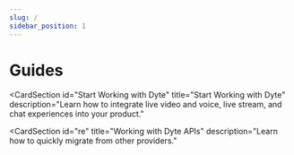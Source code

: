 ```yaml
---
slug: /
sidebar_position: 1
---
```


# Guides

<CardSection
  id="Start Working with Dyte"
  title="Start Working with Dyte"
  description="Learn how to integrate live video and voice, live stream, and chat experiences into your product."
>
  <Card
    title="Video Conferencing"
    to="/guides/video-conf/intro-video-conf"
    description="Add live video functionality to your web, mobile, and desktop applications."
  />
  <Card
    title="Voice Conferencing"
    to="/guides/voice-conf/intro-voice-conf"
    description="Integrate reliable voice calling experiences into your product."
  />
  <Card
    title="Interactive Live Streaming"
    to="/guides/livestream/livestream-overview"
    description="Get started with interactive live streaming and broadcast your content to YouTube, Twitch, and more."
  />
  <Card
    title="Realtime Chat"
    to="/guides/realtime-chat/intro-chat"
    description="Create interactive and collaborative in-app chat experiences."
  />
</CardSection>
<CardSection id="features" title="Features" description="">
  <Card
    title="Recording"
    to="/guides/features/recording/recording-overview"
    description="Record audio, video, and plugin interactions of multiple meeting users in a single file using composite recording."
  />
  <Card
    title="Webinar"
    to="/guides/features/webinar/intro-webinar"
    description="Leverage Dyte's Webinar for hosting and delivering one-to-many events to larger audiences."
  />
  <Card
    title="Webhooks & Events"
    to="/guides/features/webhooks/webhooks-overview"
    description="Utilize webhooks to push real-time updates to your applications."
  />
  <Card
    title="Breakout Rooms"
    to="/guides/features/breakoutroom/introduction-breakout-rooms"
    description="Facilitate focused discussions and collaboration with breakout rooms."
  />
  <Card
    title="No Code Integration"
    to="/guides/features/embed"
    description="Integrate Dyte into your project using an iFrame, eliminating the need for SDKs."
  />
  <Card
    title="Presets"
    to="/guides/features/presets"
    description="Configure meeting presets for tailored participant permissions and UI configurations."
  />
  <Card
    title="Customizations"
    to="/guides/features/customization"
    description="Customize the experience."
  />
  <Card
    title="Export chat"
    to="/guides/features/export-chat-dump"
    description="Export Chat dump of a session."
  />
</CardSection>
<CardSection id="migration" title="Migrate to Dyte">
  <Card
    title="Migrate from Twilio"
    to="/guides/migration/twilio/concepts-twilio-vs-dyte"
  />
  <Card
    title="Migrate from OpenTok"
    to="/guides/migration/opentok/concepts-opentok-vs-dyte"
  />
</CardSection>
<CardSection
  id="re"
  title="Working with Dyte APIs"
  description="Learn how to quickly migrate from other providers."
>
  <Card
    title="REST APIs"
    to="/guides/rest-apis/quickstart"
    description="Elevate your developer experience with the enhanced capabilities of Dyte's v2 REST APIs."
  />
</CardSection>
